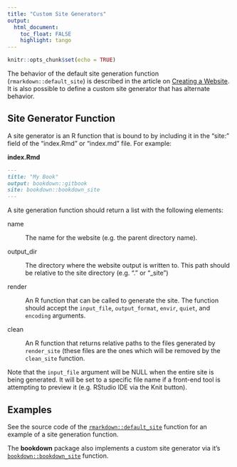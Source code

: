 ```yaml
---
title: "Custom Site Generators"
output: 
  html_document:
    toc_float: FALSE
    highlight: tango
---
```


```r
knitr::opts_chunk$set(echo = TRUE)
```

The behavior of the default site generation function (`rmarkdown::default_site`) is described in the article on [Creating a Website](rmarkdown_websites.html). It is also possible to define a custom site generator that has alternate behavior. 

## Site Generator Function

A site generator is an R function that is bound to by including it in the "site:" field of the "index.Rmd" or "index.md" file. For example:

**index.Rmd**

```markdown
---
title: "My Book"
output: bookdown::gitbook
site: bookdown::bookdown_site
---
```

A site generation function should return a list with the following elements:

name 

:    The name for the website (e.g. the parent directory name).

output_dir

:    The directory where the website output is written to. This path should be relative to the site directory (e.g. "." or "_site")

render 

:    An R function that can be called to generate the site. The function should accept the `input_file`, `output_format`, `envir`, `quiet`, and `encoding` arguments.

clean 

:    An R function that returns relative paths to the files generated by `render_site` (these files are the ones which will be removed by the `clean_site` function.

Note that the `input_file` argument will be NULL when the entire site is being generated. It will be set to a specific file name if a front-end tool is attempting to preview it (e.g. RStudio IDE via the Knit button).

## Examples

See the source code of the [`rmarkdown::default_site`](https://github.com/rstudio/rmarkdown/blob/master/R/render_site.R#L157) function for an example of a site generation function.

The **bookdown** package also implements a custom site generator via it's [`bookdown::bookdown_site`](https://github.com/rstudio/bookdown/blob/master/R/site.R) function.


